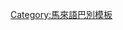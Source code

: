 {{userbox-level
| level    = 5b
| id       = [[马来语|ms]]
| info     = Pengguna ini boleh menyumbang dengan taraf '''[[:Category:ms 使用者|profesional]]''' dalam '''[[:Category:ms 使用者|Bahasa Melayu]]'''.
| usercategory = 
| nocat = {{{nocat|}}}
}}<noinclude>[[Category:馬來語巴別模板‎]]</noinclude>